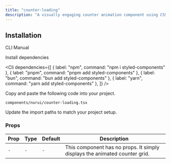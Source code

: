 ```yaml
---
title: "counter-loading"
description: "A visually engaging counter animation component using CSS grid and keyframe animations."
---
```


<ComponentPreview componentName="counterLoading" />

## Installation

<Tabs defaultValue="cli">

<TabsList>
  <TabsTrigger value="cli">CLI</TabsTrigger>
  <TabsTrigger value="manual">Manual</TabsTrigger>
</TabsList>

<TabsContent value="cli">
  <Cli />
</TabsContent>

<TabsContent value="manual">

<Steps>

<Step>Install dependencies</Step>

<Cli
  dependencies={[
    { label: "npm", command: "npm i styled-components" },
    { label: "pnpm", command: "pnpm add styled-components" },
    { label: "bun", command: "bun add styled-components" },
    { label: "yarn", command: "yarn add styled-components" },
  ]}
/>

<Step>Copy and paste the following code into your project.</Step>

`components/nurui/counter-loading.tsx`

<CodeBlock componentName="counterLoading" fileName="counter-loader" />

<Step>Update the import paths to match your project setup.</Step>

</Steps>

</TabsContent>

</Tabs>

### Props

| Prop | Type | Default | Description                                                                |
| ---- | ---- | ------- | -------------------------------------------------------------------------- |
| `-`  | `-`  | `-`     | This component has no props. It simply displays the animated counter grid. |
